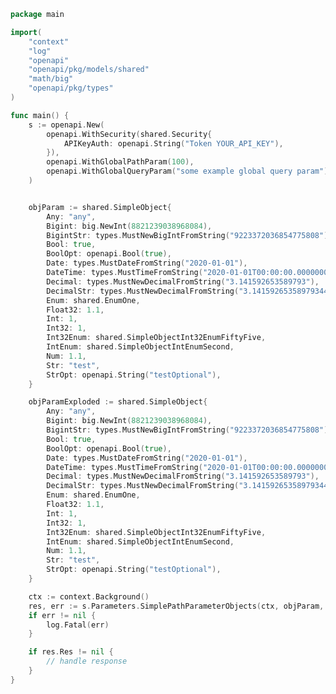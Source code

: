 ```go showLineNumbers copy filename="Simple Path Parameter Objects usage example"
package main

import(
	"context"
	"log"
	"openapi"
	"openapi/pkg/models/shared"
	"math/big"
	"openapi/pkg/types"
)

func main() {
    s := openapi.New(
        openapi.WithSecurity(shared.Security{
            APIKeyAuth: openapi.String("Token YOUR_API_KEY"),
        }),
        openapi.WithGlobalPathParam(100),
        openapi.WithGlobalQueryParam("some example global query param"),
    )


    objParam := shared.SimpleObject{
        Any: "any",
        Bigint: big.NewInt(8821239038968084),
        BigintStr: types.MustNewBigIntFromString("9223372036854775808"),
        Bool: true,
        BoolOpt: openapi.Bool(true),
        Date: types.MustDateFromString("2020-01-01"),
        DateTime: types.MustTimeFromString("2020-01-01T00:00:00.000000001Z"),
        Decimal: types.MustNewDecimalFromString("3.141592653589793"),
        DecimalStr: types.MustNewDecimalFromString("3.14159265358979344719667586"),
        Enum: shared.EnumOne,
        Float32: 1.1,
        Int: 1,
        Int32: 1,
        Int32Enum: shared.SimpleObjectInt32EnumFiftyFive,
        IntEnum: shared.SimpleObjectIntEnumSecond,
        Num: 1.1,
        Str: "test",
        StrOpt: openapi.String("testOptional"),
    }

    objParamExploded := shared.SimpleObject{
        Any: "any",
        Bigint: big.NewInt(8821239038968084),
        BigintStr: types.MustNewBigIntFromString("9223372036854775808"),
        Bool: true,
        BoolOpt: openapi.Bool(true),
        Date: types.MustDateFromString("2020-01-01"),
        DateTime: types.MustTimeFromString("2020-01-01T00:00:00.000000001Z"),
        Decimal: types.MustNewDecimalFromString("3.141592653589793"),
        DecimalStr: types.MustNewDecimalFromString("3.14159265358979344719667586"),
        Enum: shared.EnumOne,
        Float32: 1.1,
        Int: 1,
        Int32: 1,
        Int32Enum: shared.SimpleObjectInt32EnumFiftyFive,
        IntEnum: shared.SimpleObjectIntEnumSecond,
        Num: 1.1,
        Str: "test",
        StrOpt: openapi.String("testOptional"),
    }

    ctx := context.Background()
    res, err := s.Parameters.SimplePathParameterObjects(ctx, objParam, objParamExploded)
    if err != nil {
        log.Fatal(err)
    }

    if res.Res != nil {
        // handle response
    }
}
```
